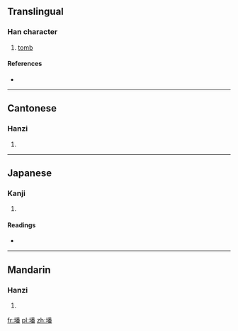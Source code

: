 ==Translingual==

===Han character===
{{Han char|rn=32|rad=土|as=12|sn=15|four=4216<sub>9</sub>|canj=土竹木田 (GHDW)}}

# [[tomb]]

====References====
* {{Han ref|kx=0238.380|dkj=05467|dj=0477.220|hdz=10488.150|uh=58A6|ud=22694|bh=BC5C|bd=48220}}

----

==Cantonese==

===Hanzi===
{{yue-hanzi|jyut=|y=faan4}}

# {{defn|Cantonese|sort=土12}}

----

==Japanese==

===Kanji===
{{ja-kanji|grade=|rs=土12}}

# {{defn|Japanese|sort=土12}}

====Readings====
* {{ja-readings|on=[[はん]] (han), [[ほん]] (hon)|kun=[[つか]] (tsuka)}}

----

==Mandarin==

===Hanzi===
{{cmn-hanzi|pin=[[fán]] ([[fan2]])|wg=fan<sup>2</sup>}}

# {{defn|Mandarin|sort=土12}}

[[fr:墦]]
[[pl:墦]]
[[zh:墦]]